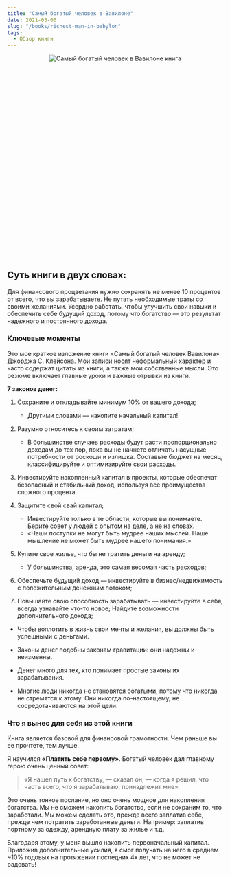 ```yaml
---
title: "Самый богатый человек в Вавилоне"
date: 2021-03-06
slug: "/books/richest-man-in-babylon"
tags:
  - Обзор книги
---
```


<div class="images" align="center" style="width:350px; height: 350px; margin: auto; position: relative; margin-bottom: 150px;">
    <div class="image_item">
        <img alt="Самый богатый человек в Вавилоне книга" src="/richest-man-babylon-book-cover.jpeg" />
    </div>
</div>

 ## Суть книги в двух словах:

Для финансового процветания нужно сохранять не менее 10 процентов от всего, что вы зарабатываете. Не путать необходимые траты со своими желаниями. Усердно работать, чтобы улучшить свои навыки и обеспечить себе будущий доход, потому что богатство — это результат надежного и постоянного дохода.

### Ключевые моменты

Это мое краткое изложение книги «Самый богатый человек Вавилона» Джорджа С. Клейсона. Мои записи носят неформальный характер и часто содержат цитаты из книги, а также мои собственные мысли. 
Это резюме включает главные уроки и важные отрывки из книги.

**7 законов денег:**

1. Сохраните и откладывайте минимум 10% от вашего дохода;
    * Другими словами — накопите начальный капитал!

2. Разумно относитесь к своим затратам;
    * В большинстве случаев расходы будут расти пропорционально доходам до тех пор, пока вы не начнете отличать насущные потребности от роскоши и излишка. Составьте бюджет на месяц, классифицируйте и оптимизируйте свои расходы.
3. Инвестируйте накопленный капитал в проекты, которые обеспечат безопасный и стабильный доход, используя все преимущества сложного процента.
4. Защитите свой свай капитал;
    * Инвестируйте только в те области, которые вы понимаете. Берите совет у людей с опытом на деле, а не на словах.
    * «Наши поступки не могут быть мудрее наших мыслей. Наше мышление не может быть мудрее нашего понимания.»
5. Купите свое жилье, что бы не тратить деньги на аренду;
    * У большинства, аренда, это самая весомая часть расходов;
6. Обеспечьте будущий доход — инвестируйте в бизнес/недвижимость с положительным денежным потоком;
7. Повышайте свою способность зарабатывать — инвестируйте в себя, всегда узнавайте что-то новое; Найдите возможности дополнительного дохода;

* Чтобы воплотить в жизнь свои мечты и желания, вы должны быть успешными с деньгами.

* Законы денег подобны законам гравитации: они надежны и неизменны.
* Денег много для тех, кто понимает простые законы их зарабатывания.
* Многие люди никогда не становятся богатыми, потому что никогда не стремятся к этому. Они никогда по-настоящему, не сосредотачиваются на этой цели.

### Что я вынес для себя из этой книги 

Книга является базовой для финансовой грамотности. Чем раньше вы ее прочтете, тем лучше.

Я научился **«Платить себе первому»**. Богатый человек дал главному герою очень ценный совет: 

> «Я нашел путь к богатству, — сказал он, — когда я решил, что часть всего, что я зарабатываю, принадлежит мне». 

Это очень тонкое послание, но оно очень мощное для накопления богатства. 
Мы не сможем накопить богатство, если не сохраним то, что заработали. Мы можем сделать это, прежде всего заплатив себе, прежде чем потратить заработанные деньги. Например: заплатив портному за одежду, арендную плату за жилье и т.д.

Благодаря этому, у меня вышло накопить первоначальный капитал. Приложив дополнительные усилия, я смог получать на него в среднем ~10% годовых на протяжении последних 4х лет, что не может не радовать!